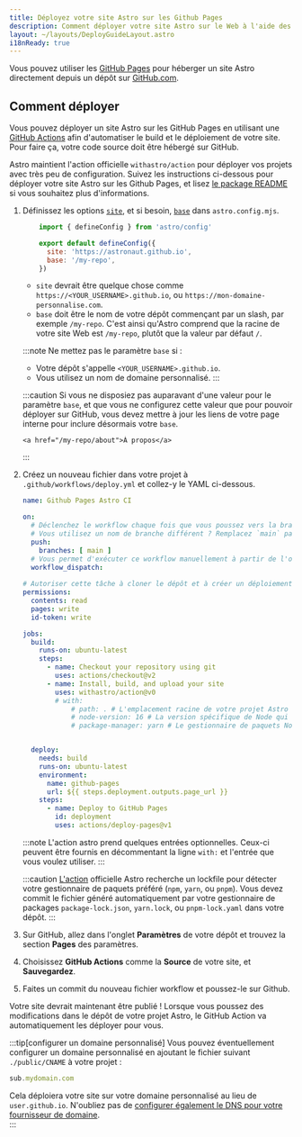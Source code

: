 ```yaml
---
title: Déployez votre site Astro sur les Github Pages
description: Comment déployer votre site Astro sur le Web à l'aide des Github Pages.
layout: ~/layouts/DeployGuideLayout.astro
i18nReady: true
---
```


Vous pouvez utiliser les [GitHub Pages](https://pages.github.com/) pour héberger un site Astro directement depuis un dépôt sur [GitHub.com](https://github.com/).

## Comment déployer

Vous pouvez déployer un site Astro sur les GitHub Pages en utilisant une [GitHub Actions](https://github.com/features/actions) afin d'automatiser le build et le déploiement de votre site. Pour faire ça, votre code source doit être hébergé sur GitHub.

Astro maintient l'action officielle `withastro/action` pour déployer vos projets avec très peu de configuration. Suivez les instructions ci-dessous pour déployer votre site Astro sur les Github Pages, et lisez [le package README](https://github.com/withastro/action) si vous souhaitez plus d'informations.

1. Définissez les options [`site`](/fr/reference/configuration-reference/#site), et si besoin, [`base`](/fr/reference/configuration-reference/#base) dans `astro.config.mjs`.

    ```js title="astro.config.mjs" ins={4-5}
        import { defineConfig } from 'astro/config'
   
        export default defineConfig({
          site: 'https://astronaut.github.io',
          base: '/my-repo',
        })
    ```
    - `site` devrait être quelque chose comme `https://<YOUR_USERNAME>.github.io`, ou `https://mon-domaine-personnalise.com`.
    - `base` doit être le nom de votre dépôt commençant par un slash, par exemple `/my-repo`. C'est ainsi qu'Astro comprend que la racine de votre site Web est `/my-repo`, plutôt que la valeur par défaut `/`.
    
    :::note
    Ne mettez pas le paramètre `base` si :

    - Votre dépôt s'appelle `<YOUR_USERNAME>.github.io`.
    - Vous utilisez un nom de domaine personnalisé.
    :::

    :::caution
   Si vous ne disposiez pas auparavant d'une valeur pour le paramètre `base`, et que vous ne configurez cette valeur que pour pouvoir déployer sur GitHub, vous devez mettre à jour les liens de votre page interne pour inclure désormais votre `base`.

    ```astro
    <a href="/my-repo/about">À propos</a>
    ```
    :::

2. Créez un nouveau fichier dans votre projet à `.github/workflows/deploy.yml` et collez-y le YAML ci-dessous.

    ```yaml title="deploy.yml"
    name: Github Pages Astro CI

    on:
      # Déclenchez le workflow chaque fois que vous poussez vers la branche `main`
      # Vous utilisez un nom de branche différent ? Remplacez `main` par le nom de votre branche
      push:
        branches: [ main ]
      # Vous permet d'exécuter ce workflow manuellement à partir de l'onglet Actions sur GitHub.
      workflow_dispatch:
      
    # Autoriser cette tâche à cloner le dépôt et à créer un déploiement de page
    permissions:
      contents: read
      pages: write
      id-token: write

    jobs:
      build:
        runs-on: ubuntu-latest
        steps:
          - name: Checkout your repository using git
            uses: actions/checkout@v2          
          - name: Install, build, and upload your site
            uses: withastro/action@v0
            # with:
                # path: . # L'emplacement racine de votre projet Astro dans le dépôt. (facultatif)
                # node-version: 16 # La version spécifique de Node qui doit être utilisée pour build votre site. La valeur par défaut est 16. (facultatif)
                # package-manager: yarn # Le gestionnaire de paquets Node qui doit être utilisé pour installer les dépendances et build votre site. Détecté automatiquement en fonction de votre lockfile. (facultatif)


      deploy:
        needs: build
        runs-on: ubuntu-latest
        environment:
          name: github-pages
          url: ${{ steps.deployment.outputs.page_url }}
        steps:
          - name: Deploy to GitHub Pages
            id: deployment
            uses: actions/deploy-pages@v1
    ```

    :::note
    L'action astro prend quelques entrées optionnelles. Ceux-ci peuvent être fournis en décommentant la ligne `with:` et l'entrée que vous voulez utiliser.
    :::

    :::caution
   [L'action](https://github.com/withastro/action) officielle Astro recherche un lockfile pour détecter votre gestionnaire de paquets préféré (`npm`, `yarn`, ou `pnpm`). Vous devez commit le fichier généré automatiquement par votre gestionnaire de packages `package-lock.json`, `yarn.lock`, ou `pnpm-lock.yaml` dans votre dépôt.
    :::

3. Sur GitHub, allez dans l'onglet **Paramètres** de votre dépôt et trouvez la section **Pages** des paramètres.  

4. Choisissez **GitHub Actions** comme la **Source** de votre site, et **Sauvegardez**.

5. Faites un commit du nouveau fichier workflow et poussez-le sur Github.
  
Votre site devrait maintenant être publié ! Lorsque vous poussez des modifications dans le dépôt de votre projet Astro, le GitHub Action va automatiquement les déployer pour vous.

:::tip[configurer un domaine personnalisé]
Vous pouvez éventuellement configurer un domaine personnalisé en ajoutant le fichier suivant `./public/CNAME` à votre projet : 

```js title="public/CNAME"
sub.mydomain.com
```

Cela déploiera votre site sur votre domaine personnalisé au lieu de `user.github.io`. N'oubliez pas de [configurer également le DNS pour votre fournisseur de domaine](https://docs.github.com/en/pages/configuring-a-custom-domain-for-your-github-pages-site/managing-a-custom-domain-for-your-github-pages-site#configuring-a-subdomain).   
:::
